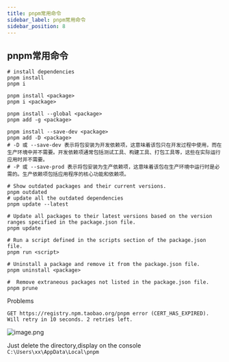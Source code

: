 ```yaml
---
title: pnpm常用命令
sidebar_label: pnpm常用命令
sidebar_position: 8
---
```




## pnpm常用命令

```shell
# install dependencies
pnpm install
pnpm i

pnpm install <package>
pnpm i <package>

pnpm install --global <package>
pnpm add -g <package>

pnpm install --save-dev <package>
pnpm add -D <package>
# -D 或 --save-dev 表示将包安装为开发依赖项，这意味着该包只在开发过程中使用，而在生产环境中并不需要。开发依赖项通常包括测试工具、构建工具、打包工具等，这些在实际运行应用时并不需要。
# -P 或 --save-prod 表示将包安装为生产依赖项，这意味着该包在生产环境中运行时是必需的。生产依赖项包括应用程序的核心功能和依赖项。

# Show outdated packages and their current versions.
pnpm outdated
# update all the outdated dependencies
pnpm update --latest

# Update all packages to their latest versions based on the version ranges specified in the package.json file.
pnpm update

# Run a script defined in the scripts section of the package.json file.
pnpm run <script>

# Uninstall a package and remove it from the package.json file.
pnpm uninstall <package>

#  Remove extraneous packages not listed in the package.json file.
pnpm prune
```



Problems

 `GET https://registry.npm.taobao.org/pnpm error (CERT_HAS_EXPIRED). Will retry in 10 seconds. 2 retries left.`

![image.png](https://s2.loli.net/2024/03/06/F5OPANkdLpwbD8z.png)

Just delete the directory,display on the console `C:\Users\xx\AppData\Local\pnpm`

